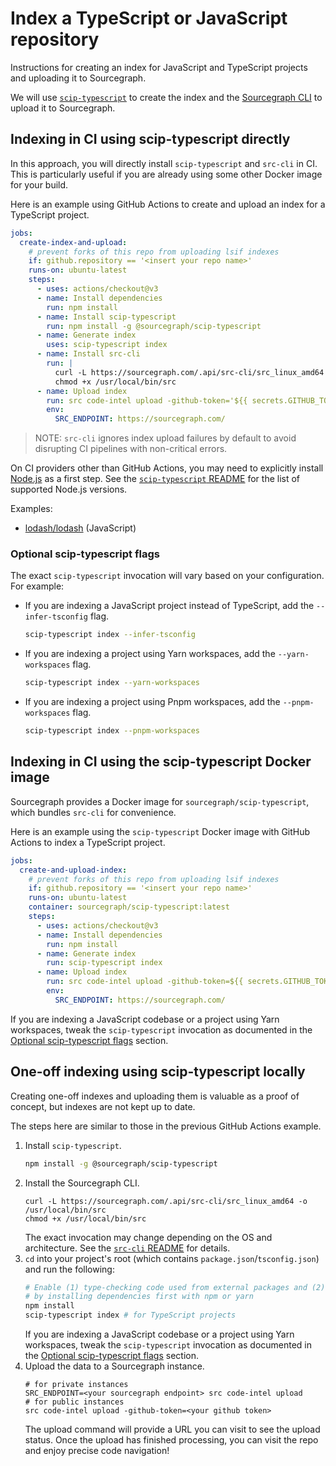 # Index a TypeScript or JavaScript repository

Instructions for creating an index for JavaScript and TypeScript projects and uploading it to Sourcegraph.

We will use [`scip-typescript`](https://github.com/sourcegraph/scip-typescript) to create the index and the [Sourcegraph CLI](https://github.com/sourcegraph/src-cli) to upload it to Sourcegraph.

## Indexing in CI using scip-typescript directly

In this approach, you will directly install `scip-typescript` and `src-cli` in CI. This is particularly useful if you are already using some other Docker image for your build.

Here is an example using GitHub Actions to create and upload an index for a TypeScript project.

```yaml
jobs:
  create-index-and-upload:
    # prevent forks of this repo from uploading lsif indexes
    if: github.repository == '<insert your repo name>'
    runs-on: ubuntu-latest
    steps:
      - uses: actions/checkout@v3
      - name: Install dependencies
        run: npm install
      - name: Install scip-typescript
        run: npm install -g @sourcegraph/scip-typescript
      - name: Generate index
        uses: scip-typescript index
      - name: Install src-cli
        run: |
          curl -L https://sourcegraph.com/.api/src-cli/src_linux_amd64 -o /usr/local/bin/src
          chmod +x /usr/local/bin/src
      - name: Upload index
        run: src code-intel upload -github-token='${{ secrets.GITHUB_TOKEN }}' -no-progress
        env:
          SRC_ENDPOINT: https://sourcegraph.com/
```

> NOTE: `src-cli` ignores index upload failures by default to avoid disrupting CI pipelines with non-critical errors.

On CI providers other than GitHub Actions, you may need to explicitly install [Node.js](https://nodejs.org/) as a first step. See the [`scip-typescript` README](https://github.com/sourcegraph/scip-typescript) for the list of supported Node.js versions.

Examples:

- [lodash/lodash](https://github.com/sourcegraph-codeintel-showcase/lodash/blob/master/.github/workflows/lsif.yml) (JavaScript)

### Optional scip-typescript flags

The exact `scip-typescript` invocation will vary based on your configuration. For example:

- If you are indexing a JavaScript project instead of TypeScript, add the `--infer-tsconfig` flag.
  ```sh
  scip-typescript index --infer-tsconfig
  ```
- If you are indexing a project using Yarn workspaces, add the `--yarn-workspaces` flag.
  ```sh
  scip-typescript index --yarn-workspaces
  ```
- If you are indexing a project using Pnpm workspaces, add the `--pnpm-workspaces` flag.
  ```sh
  scip-typescript index --pnpm-workspaces
  ```

## Indexing in CI using the scip-typescript Docker image

Sourcegraph provides a Docker image for `sourcegraph/scip-typescript`, which bundles `src-cli` for convenience.

Here is an example using the `scip-typescript` Docker image with GitHub Actions to index a TypeScript project.

```yaml
jobs:
  create-and-upload-index:
    # prevent forks of this repo from uploading lsif indexes
    if: github.repository == '<insert your repo name>'
    runs-on: ubuntu-latest
    container: sourcegraph/scip-typescript:latest
    steps:
      - uses: actions/checkout@v3
      - name: Install dependencies
        run: npm install
      - name: Generate index
        run: scip-typescript index
      - name: Upload index
        run: src code-intel upload -github-token=${{ secrets.GITHUB_TOKEN }} -no-progress
        env:
          SRC_ENDPOINT: https://sourcegraph.com/
```

If you are indexing a JavaScript codebase or a project using Yarn workspaces, tweak the `scip-typescript` invocation as documented in the [Optional scip-typescript flags](#optional-scip-typescript-flags) section.

## One-off indexing using scip-typescript locally

Creating one-off indexes and uploading them is valuable as a proof of concept, but indexes are not kept up to date.

The steps here are similar to those in the previous GitHub Actions example.

1. Install `scip-typescript`.
   ```sh
   npm install -g @sourcegraph/scip-typescript
   ```
2. Install the Sourcegraph CLI.
   ```
   curl -L https://sourcegraph.com/.api/src-cli/src_linux_amd64 -o /usr/local/bin/src
   chmod +x /usr/local/bin/src
   ```
   The exact invocation may change depending on the OS and architecture. See the [`src-cli` README](https://github.com/sourcegraph/src-cli#installation) for details.
3. `cd` into your project's root (which contains `package.json`/`tsconfig.json`) and run the following:
   ```sh
   # Enable (1) type-checking code used from external packages and (2) cross-repo navigation
   # by installing dependencies first with npm or yarn
   npm install
   scip-typescript index # for TypeScript projects
   ```
   If you are indexing a JavaScript codebase or a project using Yarn workspaces, tweak the `scip-typescript` invocation as documented in the [Optional scip-typescript flags](#optional-scip-typescript-flags) section.
4. Upload the data to a Sourcegraph instance.
   ```
   # for private instances
   SRC_ENDPOINT=<your sourcegraph endpoint> src code-intel upload
   # for public instances
   src code-intel upload -github-token=<your github token>
   ```
   The upload command will provide a URL you can visit to see the upload status. Once the upload has finished processing, you can visit the repo and enjoy precise code navigation!
